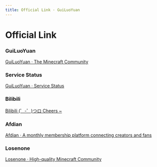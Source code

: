```yaml
---
title: Official Link · GuiLuoYuan
---
```


# Official Link


### GuiLuoYuan

[GuiLuoYuan · The Minecraft Community](https://spark.yaasasi.cn/)

### Service Status

[GuiLuoYuan · Service Status](https://status.yaasasi.cn/status/guiluo)

### Bilibili

[Bilibili (゜-゜)つロ Cheers ~](https://space.bilibili.com/407689732)

### Afdian

[Afdian · A monthly membership platform connecting creators and fans](https://afdian.net/@Yaasasi)

### Losenone

[Losenone · High-quality Minecraft Community](https://www.losenone.cn/)